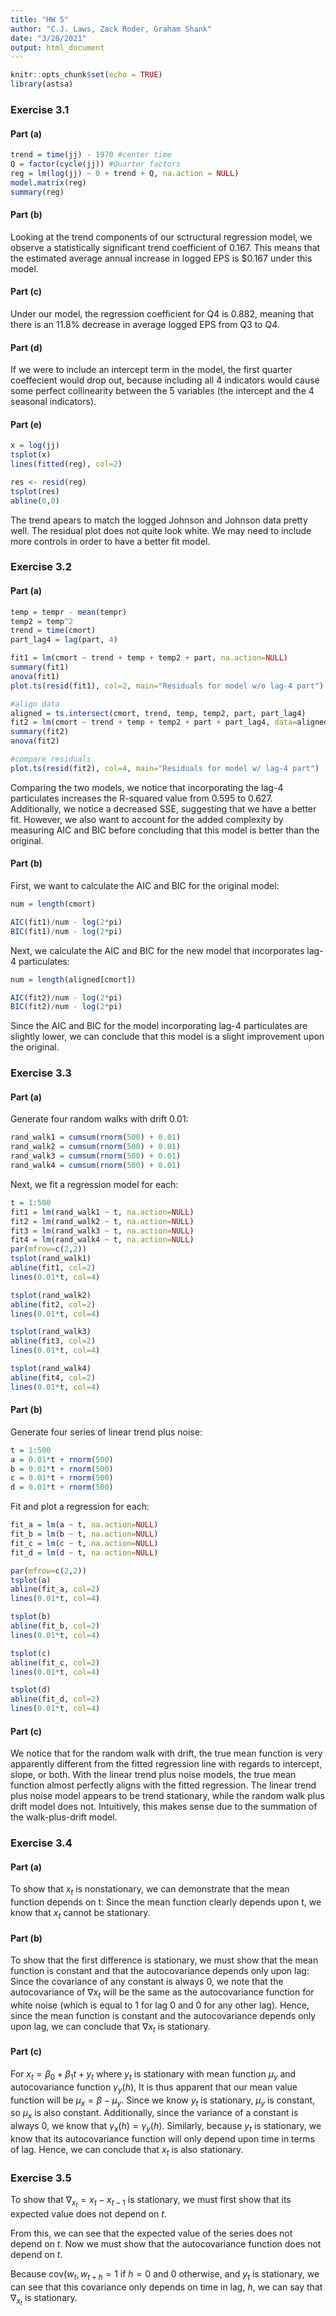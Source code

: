 ```yaml
---
title: "HW 5"
author: "C.J. Laws, Zack Roder, Graham Shank"
date: "3/28/2021"
output: html_document
---
```


```r
knitr::opts_chunk$set(echo = TRUE)
library(astsa)
```


### Exercise 3.1
#### Part (a)

```r
trend = time(jj) - 1970 #center time
Q = factor(cycle(jj)) #Quarter factors
reg = lm(log(jj) ~ 0 + trend + Q, na.action = NULL)
model.matrix(reg)
summary(reg)
```

#### Part (b)
Looking at the trend components of our sctructural regression model, we observe a statistically significant trend coefficient of 0.167. This means that the estimated average annual increase in logged EPS is $0.167 under this model.

#### Part (c)
Under our model, the regression coefficient for Q4 is 0.882, meaning that there is an 11.8% decrease in average logged EPS from Q3 to Q4.

#### Part (d)
If we were to include an intercept term in the model, the first quarter coeffecient would drop out, because including all 4 indicators would cause some perfect collinearity between the 5 variables (the intercept and the 4 seasonal indicators).

#### Part (e)

```r
x = log(jj)
tsplot(x)
lines(fitted(reg), col=2)

res <- resid(reg)
tsplot(res)
abline(0,0)
```

The trend apears to match the logged Johnson and Johnson data pretty well. The residual plot does not quite look white. We may need to include more controls in order to have a better fit model.


### Exercise 3.2

#### Part (a)
```r
temp = tempr - mean(tempr)
temp2 = temp^2
trend = time(cmort)
part_lag4 = lag(part, 4)

fit1 = lm(cmort ~ trend + temp + temp2 + part, na.action=NULL)
summary(fit1)
anova(fit1)
plot.ts(resid(fit1), col=2, main="Residuals for model w/o lag-4 part")

#align data
aligned = ts.intersect(cmort, trend, temp, temp2, part, part_lag4)
fit2 = lm(cmort ~ trend + temp + temp2 + part + part_lag4, data=aligned, na.action = NULL)
summary(fit2)
anova(fit2)

#compare residuals
plot.ts(resid(fit2), col=4, main="Residuals for model w/ lag-4 part")
```

Comparing the two models, we notice that incorporating the lag-4 particulates increases the R-squared value from 0.595 to 0.627. Additionally, we notice a decreased SSE, suggesting that we have a better fit. However, we also want to account for the added complexity by measuring AIC and BIC before concluding that this model is better than the original.

#### Part (b)
First, we want to calculate the AIC and BIC for the original model:
```r
num = length(cmort)

AIC(fit1)/num - log(2*pi)
BIC(fit1)/num - log(2*pi)
```

Next, we calculate the AIC and BIC for the new model that incorporates lag-4 particulates:
```r
num = length(aligned[cmort])

AIC(fit2)/num - log(2*pi)
BIC(fit2)/num - log(2*pi)
```

Since the AIC and BIC for the model incorporating lag-4 particulates are slightly lower, we can conclude that this model is a slight improvement upon the original.

### Exercise 3.3
#### Part (a)
Generate four random walks with drift 0.01:
```r
rand_walk1 = cumsum(rnorm(500) + 0.01)
rand_walk2 = cumsum(rnorm(500) + 0.01)
rand_walk3 = cumsum(rnorm(500) + 0.01)
rand_walk4 = cumsum(rnorm(500) + 0.01)
```

Next, we fit a regression model for each:
```r
t = 1:500
fit1 = lm(rand_walk1 ~ t, na.action=NULL)
fit2 = lm(rand_walk2 ~ t, na.action=NULL)
fit3 = lm(rand_walk3 ~ t, na.action=NULL)
fit4 = lm(rand_walk4 ~ t, na.action=NULL)
par(mfrow=c(2,2))
tsplot(rand_walk1)
abline(fit1, col=2)
lines(0.01*t, col=4)

tsplot(rand_walk2)
abline(fit2, col=2)
lines(0.01*t, col=4)

tsplot(rand_walk3)
abline(fit3, col=2)
lines(0.01*t, col=4)

tsplot(rand_walk4)
abline(fit4, col=2)
lines(0.01*t, col=4)

```

#### Part (b)
Generate four series of linear trend plus noise:
```r
t = 1:500
a = 0.01*t + rnorm(500)
b = 0.01*t + rnorm(500)
c = 0.01*t + rnorm(500)
d = 0.01*t + rnorm(500)
```

Fit and plot a regression for each:
```r
fit_a = lm(a ~ t, na.action=NULL)
fit_b = lm(b ~ t, na.action=NULL)
fit_c = lm(c ~ t, na.action=NULL)
fit_d = lm(d ~ t, na.action=NULL)

par(mfrow=c(2,2))
tsplot(a)
abline(fit_a, col=2)
lines(0.01*t, col=4)

tsplot(b)
abline(fit_b, col=2)
lines(0.01*t, col=4)

tsplot(c)
abline(fit_c, col=2)
lines(0.01*t, col=4)

tsplot(d)
abline(fit_d, col=2)
lines(0.01*t, col=4)

```

#### Part (c)
We notice that for the random walk with drift, the true mean function is very apparently different from the fitted regression line with regards to intercept, slope, or both. With the linear trend plus noise models, the true mean function almost perfectly aligns with the fitted regression. The linear trend plus noise model appears to be trend stationary, while the random walk plus drift model does not. Intuitively, this makes sense due to the summation of the walk-plus-drift model. 

### Exercise 3.4

#### Part (a)
To show that $x_t$ is nonstationary, we can demonstrate that the mean function depends on t:
\begin{align}
\mu_{x_t} &= E(x_t)\\
         &= E(\beta_0 + \beta_1 t + w_t)\\
         &= \beta_0 + \beta_1 t + 0
\end{align}
Since the mean function clearly depends upon t, we know that $x_t$ cannot be stationary.

#### Part (b)
\begin{align}
\nabla{x_t} &= (\beta_0 + \beta_1 t + w_t) - (\beta_0 + \beta_1 (t-1) + w_{t-1})\\
&= -\beta_1 - w_{t-1}
\end{align}
To show that the first difference is stationary, we must show that the mean function is constant and that the autocovariance depends only upon lag:
\begin{align}
\mu_{\nabla{x_t}} &= E(-\beta_1 - w_{t-1})\\
&= -\beta_1 
\end{align}
Since the covariance of any constant is always 0, we note that the autocovariance of $\nabla{x_t}$ will be the same as the autocovariance function for white noise (which is equal to 1 for lag 0 and 0 for any other lag). Hence, since the mean function is constant and the autocovariance depends only upon lag, we can conclude that $\nabla{x_t}$ is stationary.

#### Part (c)
For $x_t = \beta_0 + \beta_1 t + y_t$ where $y_t$ is stationary with mean function $\mu_y$ and autocovariance function $\gamma_y(h)$, 
\begin{align}
\nabla{x_t} = -\beta_1 - y_t
\end{align}
It is thus apparent that our mean value function will be $\mu_x = \beta - \mu_y$. Since we know $y_t$ is stationary, $\mu_y$ is constant, so $\mu_x$ is also constant. Additionally, since the variance of a constant is always 0, we know that $\gamma_x(h) = \gamma_y(h)$. Similarly, because $y_t$ is stationary, we know that its autocovariance function will only depend upon time in terms of lag. Hence, we can conclude that $x_t$ is also stationary.


### Exercise 3.5

To show that $\nabla_{x_t} = x_t - x_{t-1}$ is stationary, we must first show that its expected value does not depend on $t$.

\begin{align}
E(\nabla_{x_t}) = & E(x_t - x_{t-1})\\
= & E(\delta + w_t + y_t - y_{t-1})\\
= & E(\delta) + E(w_t) + E(y_t) - E(y_{t-1})\\
= & \delta + 0 + \mu_t + \mu_{t-1}\\
\end{align}

From this, we can see that the expected value of the series does not depend on $t$. Now we must show that the autocovariance function does not depend on $t$.

\begin{align}
\gamma_{\nabla_{x_t}} = & \text{cov}(\nabla_{x_t}, \nabla_{x_{t-1}})\\
= & \text{cov}(\delta + w_t + y_t - y_{t-1}, \delta + w_{t+h} + y_{t+h} - y_{t+h-1})\\
= & \text{cov}(\delta, \delta) + \text{cov}(w_t, w_{t+h}) + \text{cov}(y_t - y_{t-1}, y_{t+h} - y_{t-1+h})\\
= & 0 + \text{cov}(w_t, w_{t+h}) + 2\gamma_y(h) - \gamma(h+1) - \gamma_y(h-1)\\
\end{align}
Because cov$(w_t,w_{t+h} = 1$ if $h=0$ and 0 otherwise, and $y_t$ is stationary, we can see that this covariance only depends on time in lag, $h$, we can say that $\nabla_{x_t}$ is stationary.





















